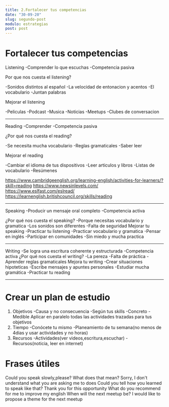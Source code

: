 ```yaml
---
title: 2.Fortalecer tus competencias
date: "30-09-20"
slug: segundo-post
modulo: estrategias
post: post
---
```


# Fortalecer tus competencias

Listening
-Comprender lo que escuchas
-Competencia pasiva

Por que nos cuesta el listening?

-Sonidos distintos al español
-La velocidad de entonacion y acentos
-El vocabulario
-Juntan palabras

Mejorar el listening

-Peliculas
-Podcast
-Musica
-Noticias
-Meetups
-Clubes de conversacion

---

Reading
-Comprender
-Competencia pasiva

¿Por qué nos cuesta el reading?

-Se necesita mucha vocabulario
-Reglas gramaticales
-Saber leer

Mejorar el reading

-Cambiar el idioma de tus dispositivos
-Leer articulos y libros
-Listas de vocabulario
-Resúmenes

https://www.cambridgeenglish.org/learning-english/activities-for-learners/?skill=reading
https://www.newsinlevels.com/
https://www.eslfast.com/eslread/
https://learnenglish.britishcouncil.org/skills/reading

---

Speaking
-Producir un mensaje oral completo
-Competencia activa

¿Por qué nos cuesta el speaking?
-Porque necesitas vocabulario y gramatica
-Los sonidos son diferentes
-Falta de seguridad
Mejorar tu speaking
-Practicar tu listening
-Practicar vocabulario y gramatica
-Pensar en inglés
-Participar en comunidades
-Sin miedo y mucha practica

---

Writing
-Se logra una escritura coherente y estructurada
-Competencia activa
¿Por qué nos cuesta el writing?
-La pereza
-Falta de práctica
-Aprender reglas gramaticales
Mejora tu writing
-Crear situaciones hipoteticas
-Escribe mensajes y apuntes personales
-Estudiar mucha gramática
-Practicar tu reading

---

# Crear un plan de estudio

1. Objetivos
   -Causa y no consecuencia
   -Según tus skills
   -Concreto
   -Medible
   Aplicar en paralelo todas las actividades trazadas para tus objetivos
2. Tiempo
   -Conócete tu mismo
   -Planeamiento de tu semana(no menos de 4dias y usar actividades y no horas)
3. Recursos
   -Actividades(ver videos,escritura,escuchar)
   -Recursos(noticia, leer en internet)

# Frases útiles

Could you speak slowly,please?
What does that mean?
Sorry, I don't understand what you are asking me to does
Could you tell how you learned to speak like that?
Thank you for this opportunity
What do you recommend for me to improve my english
When will the next meetup be?
I would like to propose a theme for the next meetup
